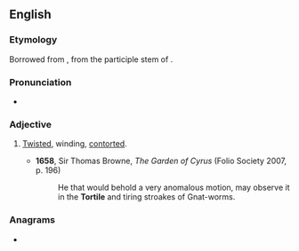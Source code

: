 ==English==

===Etymology===
Borrowed from {{bor|en|la|tortilis}}, from the participle stem of {{m|la|torqueō||twist, turn}}.

===Pronunciation===
* {{IPA|/ˈtɔːtaɪl/|lang=en}}

===Adjective===
{{en-adj}}

# {{lb|en|rare}} [[twisted|Twisted]], winding, [[contorted]].
#* '''1658''', Sir Thomas Browne, ''The Garden of Cyrus'' (Folio Society 2007, p. 196)
#*: He that would behold a very anomalous motion, may observe it in the '''Tortile''' and tiring stroakes of Gnat-worms.

===Anagrams===
* {{anagrams|en|triolet}}